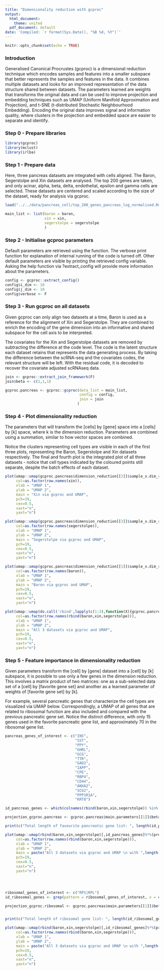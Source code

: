 ```yaml
---
title: "Dimensionality reduction with gcproc"
output:
  html_document:
    theme: united
  pdf_document: default
date: 'Compiled: `r format(Sys.Date(), "%B %d, %Y")`'
---
```


```r
knitr::opts_chunk$set(echo = TRUE)
```

### Introduction

Generalised Canonical Procrustes (gcproc) is a dimensional reduction technique which encodes samples and features into a smaller subspace that better represents the samples and features in the data. It combines multiple datasets and looks for an improved representation of the data structure shared between datasets. The parameters learned are weights that transforms the original data and can be used to improve projection and embedding techniques such as UMAP (Uniform Manifold Approximation and Projection), and t-SNE (t-distributed Stochastic Neighbourhood Embedding). Encoding the original data improves signal and information quality, where clusters in the projection and embedded space are easier to separate and identify.

### Step 0 - Prepare libraries

```r
library(gcproc)
library(mclust)
library(irlba)
```


### Step 1 - Prepare data

Here, three pancreas datasets are integrated with cells aligned. The Baron, Segerstolpe and Xin datasets are analysed. The top 200 genes are taken, and only acinar, alpha, beta, delta, endothelial, epsilon and gamma cells are selected. These datasets are centered and scaled according to the size of the dataset, ready for analysis via gcproc.

```r

load("../../data/pancreas_cell/top_200_genes_pancreas_log_normalised.Rdata")

main_list <- list(baron = baron,
                  xin = xin,
                  segerstolpe = segerstolpe
                  )

```


### Step 2 - Initialise gcproc parameters

Default parameters are retrieved using the function. The verbose print function for explanation of internal running of the code is turned off. Other default parameters are visible by printing the retrieved config variable. Asking the help function via ?extract_config will provide more information about the parameters. 

```r

config <- gcproc::extract_config()
config$i_dim <- 10
config$j_dim <- 10
config$verbose <- F
```


### Step 3 - Run gcproc on all datasets

Given gcproc can only align two datasets at a time, Baron is used as a reference for the alignment of Xin and Segerstolpe. They are combined to enrich the encoding of the gene dimension into an informative and shared subspace for the cell axis to be interpreted.

The covariates for the Xin and Segerstolpe datasets are removed by subtracting the difference at the code level. The code is the latent structure each dataset retains that represents the data generating process. By taking the difference between the scRNA-seq and the covariates codes, the relevant structure will be left. With the residual code, it is decoded to recover the covariate adjusted scRNAseq data.

```r

join <- gcproc::extract_join_framework(F)
join$beta <- c(1,1,1)

gcproc.pancreas <- gcproc::gcproc(data_list = main_list,
                                  config = config,
                                  join = join
                                 )


```


### Step 4 - Plot dimensionality reduction

The parameters that will transform the [cells] by [gene] space into a [cells] by [k] space, where k is the dimension reduction. Parameters are combined using a summation, similar to how vector spaces are combined.

Notice the clusters representing cell types are visible in each of the first three plots, representing the Baron, Segerstolpe and Xin datasets respectively. The final and fourth plot is the integrated plot of all three datasets - notice that cell types indicated by the coloured points still separate, despite the batch effects of each dataset. 

```r

plot(umap::umap(gcproc.pancreas$dimension_reduction[[2]]$sample_x.dim_reduce.code)$layout,
     col=as.factor(row.names(xin)), 
     xlab = "UMAP 1", 
     ylab = "UMAP 2", 
     main = "Xin via gcproc and UMAP",
     pch=19,
     cex=0.5,
     xaxt="n",
     yaxt="n")

plot(umap::umap(gcproc.pancreas$dimension_reduction[[3]]$sample_x.dim_reduce.code)$layout,
     col=as.factor(row.names(segerstolpe)), 
     xlab = "UMAP 1", 
     ylab = "UMAP 2", 
     main = "Segerstolpe via gcproc and UMAP",
     pch=19,
     cex=0.5,
     xaxt="n",
     yaxt="n")

plot(umap::umap(gcproc.pancreas$dimension_reduction[[1]]$sample_x.dim_reduce.code)$layout,
     col=as.factor(row.names(baron)), 
     xlab = "UMAP 1", 
     ylab = "UMAP 2", 
     main = "Baron via gcproc and UMAP",
     pch=19,
     cex=0.5,
     xaxt="n",
     yaxt="n")

plot(umap::umap(do.call('rbind',lapply(c(1:3),function(X){gcproc.pancreas$dimension_reduction[[X]]$sample_x.dim_reduce.code})))$layout,
     col=as.factor(row.names(rbind(baron,xin,segerstolpe))), 
     xlab = "UMAP 1", 
     ylab = "UMAP 2", 
     main = "All 3 datasets via gcproc and UMAP",
     pch=19,
     cex=0.5,
     xaxt="n",
     yaxt="n")


```

### Step 5 - Feature importance in dimensionality reduction

Given parameters transform the [cell] by [gene] dataset into a [cell] by [k] subspace, it is possible to use only a few genes in the dimension reduction. This involves a matrix product of two matrices: one as a sub-selected data set of a [cell] by [favorite gene set] and another as a learned parameter of weights of [favorite gene set] by [k]. 

For example, several pancreatic genes that characterize the cell types are visualized via UMAP below. Correspondingly, a UMAP of all genes that are related to ribosomal function are also included and compared with the previous pancreatic gene set. Notice the distinct difference, with only 15 genes used in the favorite pancreatic gene list, and approximately 70 in the ribosomal gene list.

```r


pancreas_genes_of_interest <- c("INS", 
                                "SST", 
                                "PPY", 
                                "GHRL", 
                                "GCG", 
                                "TTR", 
                                "GAD2", 
                                "IAPP", 
                                "CPE", 
                                "RBP4", 
                                "CD44", 
                                "ANXA2",
                                "SCG2",
                                "PPP1R1A",
                                "KRT8")

id_pancreas_genes <- which(colnames(rbind(baron,xin,segerstolpe)) %in% pancreas_genes_of_interest)

projection_gcproc.pancreas <- gcproc.pancreas$main.parameters[[1]]$beta[id_pancreas_genes,]%*%MASS::ginv(t(gcproc.pancreas$main.parameters[[1]]$beta[id_pancreas_genes,])%*%gcproc.pancreas$main.parameters[[1]]$beta[id_pancreas_genes,])

print(c("Total length of favourite pancreatic gene list: ", length(id_pancreas_genes)))

plot(umap::umap(rbind(baron,xin,segerstolpe)[,id_pancreas_genes]%*%(projection_gcproc.pancreas))$layout,
     col=as.factor(row.names(rbind(baron,xin,segerstolpe))), 
     xlab = "UMAP 1", 
     ylab = "UMAP 2", 
     main = paste("All 3 datasets via gcproc and UMAP \n with ",length(id_pancreas_genes)," pancreatic genes",sep=""),
     pch=19,
     cex=0.5,
     xaxt="n",
     yaxt="n")




ribosomal_genes_of_interest <- c("RPS|RPL")
id_ribosomal_genes <- grep(pattern = ribosomal_genes_of_interest, x = colnames(rbind(baron,xin,segerstolpe)))

projection_gcproc.ribosomal <- gcproc.pancreas$main.parameters[[1]]$beta[id_ribosomal_genes,]%*%MASS::ginv(t(gcproc.pancreas$main.parameters[[1]]$beta[id_ribosomal_genes,])%*%gcproc.pancreas$main.parameters[[1]]$beta[id_ribosomal_genes,])


print(c("Total length of ribosomal gene list: ", length(id_ribosomal_genes)))

plot(umap::umap(rbind(baron,xin,segerstolpe)[,id_ribosomal_genes]%*%(projection_gcproc.ribosomal))$layout,
     col=as.factor(row.names(rbind(baron,xin,segerstolpe))), 
     xlab = "UMAP 1", 
     ylab = "UMAP 2", 
     main = paste("All 3 datasets via gcproc and UMAP \n with ",length(id_ribosomal_genes)," RPS or RPL genes",sep=""),
     pch=19,
     cex=0.5,
     xaxt="n",
     yaxt="n")



```
